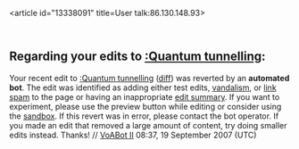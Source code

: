 <article id="13338091" title=User talk:86.130.148.93>
	<talkpage id="13338091" title="User talk:86.130.148.93">
==Regarding your edits to [[:Quantum tunnelling]]:==
Your recent edit to [[:Quantum tunnelling]] ([http://en.wikipedia.org/w/index.php?title=Quantum_tunnelling&amp;curid=643769&amp;diff=158909363&amp;oldid=157883256 diff]) was reverted by an '''automated bot'''. The edit was identified as adding either test edits, [[WP:VAND|vandalism]], or [[WP:SPAM|link spam]] to the page or having an inappropriate [[WP:ES|edit summary]]. If you want to experiment, please use the preview button while editing or consider using the [[Wikipedia:Sandbox|sandbox]]. If this revert was in error, please contact the bot operator. If you made an edit that removed a large amount of content, try doing smaller edits instead. Thanks! // [[User:VoABot II|VoABot II]] 08:37, 19 September 2007 (UTC)
	</talkpage>
</article>